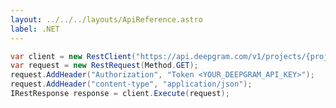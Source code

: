 ---
layout: ../../../layouts/ApiReference.astro
label: .NET
---

```csharp
var client = new RestClient("https://api.deepgram.com/v1/projects/{project_id}/usage");
var request = new RestRequest(Method.GET);
request.AddHeader("Authorization", "Token <YOUR_DEEPGRAM_API_KEY>");
request.AddHeader("content-type", "application/json");
IRestResponse response = client.Execute(request);
```
